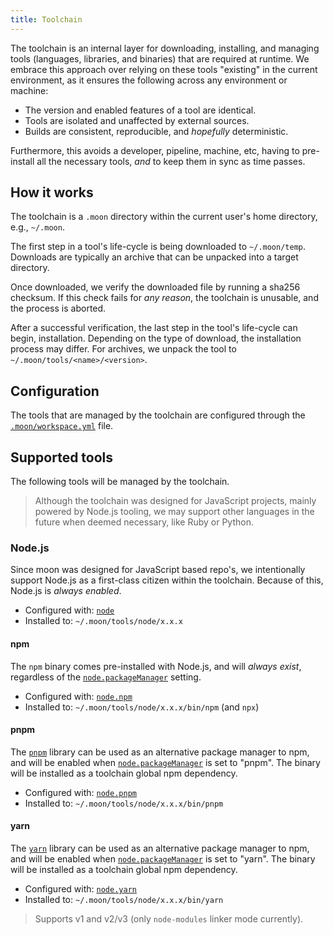 ```yaml
---
title: Toolchain
---
```


The toolchain is an internal layer for downloading, installing, and managing tools (languages,
libraries, and binaries) that are required at runtime. We embrace this approach over relying on
these tools "existing" in the current environment, as it ensures the following across any
environment or machine:

- The version and enabled features of a tool are identical.
- Tools are isolated and unaffected by external sources.
- Builds are consistent, reproducible, and _hopefully_ deterministic.

Furthermore, this avoids a developer, pipeline, machine, etc, having to pre-install all the
necessary tools, _and_ to keep them in sync as time passes.

## How it works

The toolchain is a `.moon` directory within the current user's home directory, e.g., `~/.moon`.

The first step in a tool's life-cycle is being downloaded to `~/.moon/temp`. Downloads are typically
an archive that can be unpacked into a target directory.

Once downloaded, we verify the downloaded file by running a sha256 checksum. If this check fails for
_any reason_, the toolchain is unusable, and the process is aborted.

After a successful verification, the last step in the tool's life-cycle can begin, installation.
Depending on the type of download, the installation process may differ. For archives, we unpack the
tool to `~/.moon/tools/<name>/<version>`.

## Configuration

The tools that are managed by the toolchain are configured through the
[`.moon/workspace.yml`](../config/workspace) file.

## Supported tools

The following tools will be managed by the toolchain.

> Although the toolchain was designed for JavaScript projects, mainly powered by Node.js tooling, we
> may support other languages in the future when deemed necessary, like Ruby or Python.

### Node.js

Since moon was designed for JavaScript based repo's, we intentionally support Node.js as a
first-class citizen within the toolchain. Because of this, Node.js is _always enabled_.

- Configured with: [`node`](../config/workspace#node)
- Installed to: `~/.moon/tools/node/x.x.x`

#### npm

The `npm` binary comes pre-installed with Node.js, and will _always exist_, regardless of the
[`node.packageManager`](../config/workspace#packagemanager) setting.

- Configured with: [`node.npm`](../config/workspace#npm-pnpm-yarn)
- Installed to: `~/.moon/tools/node/x.x.x/bin/npm` (and `npx`)

#### pnpm

The [`pnpm`](https://pnpm.io) library can be used as an alternative package manager to npm, and will
be enabled when [`node.packageManager`](../config/workspace#packagemanager) is set to "pnpm". The
binary will be installed as a toolchain global npm dependency.

- Configured with: [`node.pnpm`](../config/workspace#npm-pnpm-yarn)
- Installed to: `~/.moon/tools/node/x.x.x/bin/pnpm`

#### yarn

The [`yarn`](https://yarnpkg.com) library can be used as an alternative package manager to npm, and
will be enabled when [`node.packageManager`](../config/workspace#packagemanager) is set to "yarn".
The binary will be installed as a toolchain global npm dependency.

- Configured with: [`node.yarn`](../config/workspace#npm-pnpm-yarn)
- Installed to: `~/.moon/tools/node/x.x.x/bin/yarn`

> Supports v1 and v2/v3 (only `node-modules` linker mode currently).

